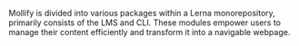 Mollify is divided into various packages within a Lerna monorepository, primarily consists of the LMS and CLI. These modules empower users to manage their content efficiently and transform it into a navigable webpage.
